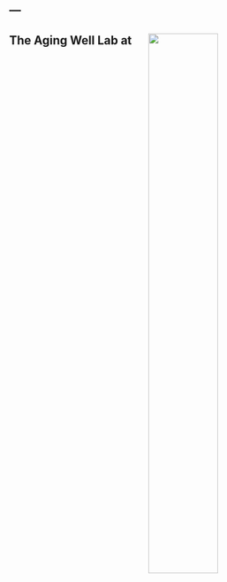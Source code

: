 ---
---
## The Aging Well Lab at <img src="images/UT_Dallas_tex_orange.JPG" style="width:50%" align="right">
